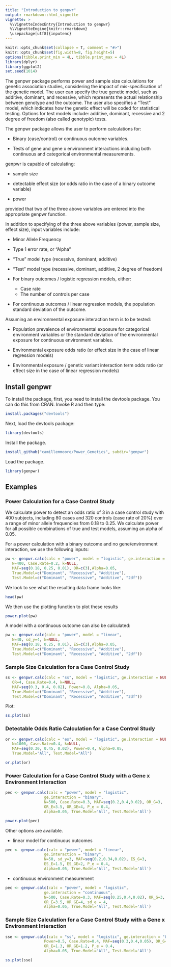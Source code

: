 ```yaml
---
title: "Introduction to genpwr"
output: rmarkdown::html_vignette
vignette: >
  %\VignetteIndexEntry{Introduction to genpwr}
  %\VignetteEngine{knitr::rmarkdown}
  \usepackage[utf8]{inputenc}
---
```


```r
knitr::opts_chunk$set(collapse = T, comment = "#>")
knitr::opts_chunk$set(fig.width=8, fig.height=5) 
options(tibble.print_min = 4L, tibble.print_max = 4L)
library(dplyr)
library(ggplot2)
set.seed(1014)
```

The genpwr package performs power and sample size calculations for genetic association studies, considering the impact of mis-specification of the genetic model.  The user can specify the true genetic model, such as additive, dominant, and recessive, which represents the actual relationship between genotype and the outcome.  The user also specifies a "Test" model, which indicates how the genetic effect will be coded for statistical testing.  Options for test models include: additive, dominant, recessive and 2 degree of freedom (also called genotypic) tests.  

The genpwr package allows the user to perform calculations for:

* Binary (case/control) or continuous outcome variables.

* Tests of gene and gene x environment interactions including both continuous and categorical environmental measurements. 

genpwr is capable of calculating:

* sample size

* detectable effect size (or odds ratio in the case of a binary outcome variable)

* power

provided that two of the three above variables are entered into the appropriate genpwr function.

In addition to specifying of the three above variables (power, sample size, effect size), input variables include:

* Minor Allele Frequency

* Type 1 error rate, or "Alpha"

* "True" model type (recessive, dominant, additive)

* "Test" model type (recessive, dominant, additive, 2 degree of freedom)

* For binary outcomes / logistic regression models, either:
  - Case rate 
  - The number of controls per case
 
* For continuous outcomes / linear regression models, the population standard deviation of the outcome. 

Assuming an environmental exposure interaction term is to be tested:

* Population prevalence of environmental exposure for categorical environment variables or the standard deviation of the environmental exposure for continuous environment variables.

* Environmental exposure odds ratio (or effect size in the case of linear regression models)

* Environmental exposure / genetic variant interaction term odds ratio (or effect size in the case of linear regression models)

## Install genpwr 

To install the package, first, you need to install the devtools package. You can do this from CRAN. Invoke R and then type:

```r
install.packages("devtools")
```

Next, load the devtools package:
```r
library(devtools)
```

Install the package.

```r
install_github("camillemmoore/Power_Genetics", subdir="genpwr")
```

Load the package.

```r
library(genpwr)
```

## Examples

### Power Calculation for a Case Control Study 

We calculate power to detect an odds ratio of 3 in a case control study with 400 subjects, including 80 cases and 320 controls (case rate of 20%) over a range of minor allele frequencies from 0.18 to 0.25.  We calculate power for all possible combinations of true and test models, assuming an alpha of 0.05.     

For a power calculation with a binary outcome and no gene/environment interaction, we use the following inputs:

```r
pw <- genpwr.calc(calc = "power", model = "logistic", ge.interaction = NULL,
   N=400, Case.Rate=0.2, k=NULL,
   MAF=seq(0.18, 0.25, 0.01), OR=c(3),Alpha=0.05,
   True.Model=c("Dominant", "Recessive", "Additive"), 
   Test.Model=c("Dominant", "Recessive", "Additive", "2df"))
```

We look to see what the resulting data frame looks like:

```r
head(pw)
```

We then use the plotting function to plot these results

```r
power.plot(pw)
```

A model with a continuous outcome can also be calculated:
```r
pw <- genpwr.calc(calc = "power", model = "linear",
   N=40, sd_y=4, k=NULL,
   MAF=seq(0.18, 0.25, 0.01), ES=c(3),Alpha=0.05,
   True.Model=c("Dominant", "Recessive", "Additive"), 
   Test.Model=c("Dominant", "Recessive", "Additive", "2df"))
```


### Sample Size Calculation for a Case Control Study

```r
ss <- genpwr.calc(calc = "ss", model = "logistic", ge.interaction = NULL,
   OR=4, Case.Rate=0.4, k=NULL,
   MAF=seq(0.3, 0.4, 0.02), Power=0.8, Alpha=0.05,
   True.Model=c("Dominant", "Recessive", "Additive"), 
   Test.Model=c("Dominant", "Recessive", "Additive", "2df"))
```

Plot:

```r
ss.plot(ss)
```

### Detectable Odds Ratio Calculation for a Case Control Study

```r
or <- genpwr.calc(calc = "es", model = "logistic", ge.interaction = NULL,
   N=1000, Case.Rate=0.4, k=NULL,
   MAF=seq(0.30, 0.45, 0.02), Power=0.4, Alpha=0.05,
   True.Model="All", Test.Model="All")
```

```r
or.plot(or)
```

### Power Calculation for a Case Control Study with a Gene x Environment Interaction

```r
pec <- genpwr.calc(calc = "power", model = "logistic", 
                 ge.interaction = "binary",
                 N=500, Case.Rate=0.3, MAF=seq(0.2,0.4,0.02), OR_G=3, 
                 OR_E=3.5, OR_GE=4, P_e = 0.4, 
                 Alpha=0.05, True.Model='All', Test.Model='All')
```

```r
power.plot(pec)
```

Other options are available. 

- linear model for continuous outcomes

```r
pec <- genpwr.calc(calc = "power", model = "linear",
                 ge.interaction = "binary",
                 N=50, sd_y=3, MAF=seq(0.2,0.34,0.02), ES_G=3, 
                 ES_E=1.5, ES_GE=2, P_e = 0.4, 
                 Alpha=0.05, True.Model='All', Test.Model='All')
```

- continuous environment measurement

```r
pec <- genpwr.calc(calc = "power", model = "logistic", 
                 ge.interaction = "continuous",
                 N=500, Case.Rate=0.3, MAF=seq(0.25,0.4,0.02), OR_G=3, 
                 OR_E=3.5, OR_GE=4, sd_e = 4, 
                 Alpha=0.05, True.Model='All', Test.Model='All')
```

### Sample Size Calculation for a Case Control Study with a Gene x Environment Interaction

```r
sse <- genpwr.calc(calc = "ss", model = "logistic", ge.interaction = "binary",
                 Power=0.5, Case.Rate=0.4, MAF=seq(0.3,0.4,0.05), OR_G=1.5, 
                 OR_E=1.3, OR_GE=1.2, P_e = 0.4, 
                 Alpha=0.05, True.Model='All', Test.Model='All')
```

```r
ss.plot(sse)
```
